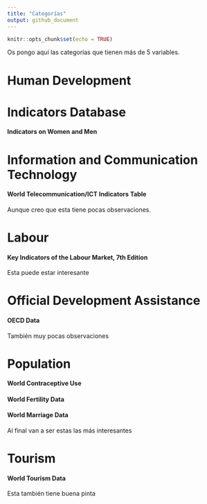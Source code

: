 ---
title: "Categorías"
output: github_document
---

```{r setup, include=FALSE}
knitr::opts_chunk$set(echo = TRUE)
```

Os pongo aquí las categorías que tienen más de 5 variables.

# Human Development


# Indicators Database

#### Indicators on Women and Men

# Information and Communication Technology

#### World Telecommunication/ICT Indicators Table

Aunque creo que esta tiene pocas observaciones.

# Labour

#### Key Indicators of the Labour Market, 7th Edition

Esta puede estar interesante

# Official Development Assistance

#### OECD Data

También muy pocas observaciones

# Population

#### World Contraceptive Use 

#### World Fertility Data

#### World Marriage Data 

Al final van a ser estas las más interesantes

# Tourism

#### World Tourism Data

Esta también tiene buena pinta



